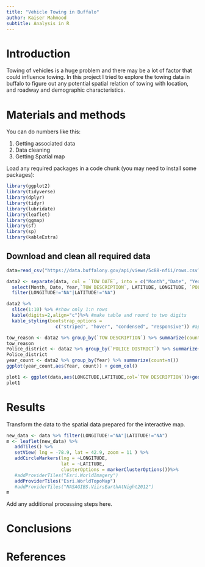 ```yaml
---
title: "Vehicle Towing in Buffalo"
author: Kaiser Mahmood
subtitle: Analysis in R
---
```


# Introduction

Towing of vehicles is a huge problem and there may be a lot of factor that could influence towing. In this project I tried to explore the towing data in buffalo to figure out any potential spatial relation of towing with location, and roadway and demographic characteristics.

# Materials and methods

You can do numbers like this:

1. Getting associated data
2. Data cleaning
3. Getting Spatial map


Load any required packages in a code chunk (you may need to install some packages):

```r
library(ggplot2)
library(tidyverse)
library(dplyr)
library(tidyr)
library(lubridate)
library(leaflet)
library(ggmap)
library(sf)
library(sp)
library(kableExtra)
```

## Download and clean all required data
```r
data=read_csv("https://data.buffalony.gov/api/views/5c88-nfii/rows.csv?accessType=DOWNLOAD")

data2 <- separate(data, col = `TOW DATE`, into = c("Month","Date", "Year"), sep = "/") %>%
  select(Month, Date, Year,`TOW DESCRIPTION`, LATITUDE, LONGITUDE, `POLICE DISTRICT`) %>%
  filter(LONGITUDE!="NA"|LATITUDE!="NA")

data2 %>% 
  slice(1:10) %>% #show only 1:n rows
  kable(digits=2,align="c")%>% #make table and round to two digits
  kable_styling(bootstrap_options = 
                  c("striped", "hover", "condensed", "responsive")) #apply other formatting

tow_reason <- data2 %>% group_by(`TOW DESCRIPTION`) %>% summarize(count=n())
tow_reason
Police_district <- data2 %>% group_by(`POLICE DISTRICT`) %>% summarize(count=n())
Police_district
year_count <- data2 %>% group_by(Year) %>% summarize(count=n())
ggplot(year_count,aes(Year, count)) + geom_col()

```


```r
plot1 <- ggplot(data,aes(LONGITUDE,LATITUDE,col=`TOW DESCRIPTION`))+geom_point()
plot1
```



# Results
Transform the data to the spatial data prepared for the interactive map.

```r
new_data <- data %>% filter(LONGITUDE!="NA"|LATITUDE!="NA")
m <- leaflet(new_data) %>% 
   addTiles() %>% 
   setView( lng = -78.9, lat = 42.9, zoom = 11 ) %>% 
   addCircleMarkers(lng = ~LONGITUDE,
                    lat = ~LATITUDE,
                    clusterOptions = markerClusterOptions())%>%
   #addProviderTiles("Esri.WorldImagery")
   addProviderTiles("Esri.WorldTopoMap")
   #addProviderTiles("NASAGIBS.ViirsEarthAtNight2012")
m
```
Add any additional processing steps here.




# Conclusions



# References


